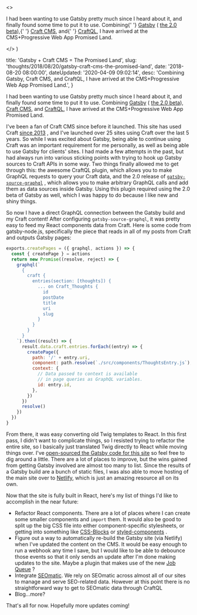 

  <>
    <p>
      I had been wanting to use Gatsby pretty much since I heard about it, and
      finally found some time to put it to use. Combining{' '}
      <a href="https://gatsbyjs.org/">Gatsby</a> (
      <a href="https://next.gatsbyjs.org/">the 2.0 beta</a>),{' '}
      <a href="https://craftcms.com/">Craft CMS</a>, and{' '}
      <a href="https://github.com/markhuot/craftql">CraftQL</a>, I have arrived
      at the CMS+Progressive Web App Promised Land.
    </p>
  </>
)


  title: 'Gatsby + Craft CMS = The Promised Land',
  slug: 'thoughts/2018/08/20/gatsby-craft-cms-the-promised-land',
  date: '2018-08-20 08:00:00',
  dateUpdated: '2020-04-09 09:02:14',
  desc:
    'Combining Gatsby, Craft CMS, and CraftQL, I have arrived at the CMS+Progressive Web App Promised Land.',
}

I had been wanting to use Gatsby pretty much since I heard about it, and finally found some time to put it to use. Combining [Gatsby](https://gatsbyjs.org/) ( [the 2.0 beta](https://next.gatsbyjs.org/)), [Craft CMS](https://craftcms.com/), and [CraftQL](https://github.com/markhuot/craftql), I have arrived at the CMS+Progressive Web App Promised Land.

I've been a fan of Craft CMS since before it launched. This site has used Craft [since 2013](http://cms.dtott.test/thoughts/2013/07/15/new-site-design) , and I've launched over 25 sites using Craft over the last 5 years. So while I was excited about Gatsby, being able to continue using Craft was an important requirement for me personally, as well as being able to use Gatsby for clients' sites. I had made a few attempts in the past, but had always run into various sticking points with trying to hook up Gatsby sources to Craft APIs in some way. Two things finally allowed me to get through this: the awesome CraftQL plugin, which allows you to make GraphQL requests to query your Craft data, and the 2.0 release of [`gatsby-source-graphql`](https://www.npmjs.com/package/gatsby-source-graphql) , which allows you to make arbitrary GraphQL calls and add them as data sources inside Gatsby. Using this plugin required using the 2.0 beta of Gatsby as well, which I was happy to do because I like new and shiny things.

So now I have a direct GraphQL connection between the Gatsby build and my Craft content! After configuring `gatsby-source-graphql`, it was pretty easy to feed my React components data from Craft. Here is some code from gatsby-node.js, specifically the piece that reads in all of my posts from Craft and outputs Gatsby pages:

```javascript
exports.createPages = ({ graphql, actions }) => {
  const { createPage } = actions
  return new Promise((resolve, reject) => {
    graphql(`
      {
        craft {
          entries(section: [thoughts]) {
            ... on Craft_Thoughts {
              id
              postDate
              title
              uri
              slug
            }
          }
        }
      }
    `).then((result) => {
      result.data.craft.entries.forEach((entry) => {
        createPage({
          path: '/' + entry.uri,
          component: path.resolve(`./src/components/ThoughtsEntry.js`),
          context: {
            // Data passed to context is available
            // in page queries as GraphQL variables.
            id: entry.id,
          },
        })
      })
      resolve()
    })
  })
}
```

From there, it was easy converting old Twig templates to React. In this first pass, I didn't want to complicate things, so I resisted trying to refactor the entire site, so I basically just translated Twig directly to React while moving things over. I've [open-sourced the Gatsby code for this site](https://github.com/danieltott/dtott-gatsby) so feel free to dig around a little. There are a lot of places to improve, but the wins gained from getting Gatsby involved are almost too many to list. Since the results of a Gatsby build are a bunch of static files, I was also able to move hosting of the main site over to [Netlify](https://www.netlify.com/), which is just an amazing resource all on its own.

Now that the site is fully built in React, here's my list of things I'd like to accomplish in the near future:

- Refactor React components. There are a lot of places where I can create some smaller components and `import` them. It would also be good to split up the big CSS file into either component-specific stylesheets, or getting into something like [CSS-Blocks](https://css-blocks.com/) or [styled-components](https://github.com/styled-components/styled-components) .
- Figure out a way to automatically re-build the Gatsby site (via Netlify) when I've updated the content on the CMS. It would be easy enough to run a webhook any time I save, but I would like to be able to debounce those events so that it only sends an update after I'm done making updates to the site. Maybe a plugin that makes use of the new [Job Queue](https://docs.craftcms.com/v3/config/#queue-component) ?
- Integrate [SEOmatic](https://github.com/nystudio107/craft-seomatic/). We rely on SEOmatic across almost all of our sites to manage and serve SEO-related data. However at this point there is no straightforward way to get to SEOmatic data through CraftQL
- Blog...more?

That's all for now. Hopefully more updates coming!
